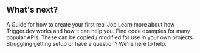 ## What's next?

<CardGroup cols={2}>
  <Card title="Write your first Job" icon="hexagon-plus" href="/documentation/guides/create-a-job">
    A Guide for how to create your first real Job
  </Card>
  <Card
    title="What is Trigger.dev"
    icon="wand-magic-sparkles"
    href="/documentation/concepts/what-is-triggerdotdev"
  >
    Learn more about how Trigger.dev works and how it can help you.
  </Card>
  <Card title="Examples" icon="slot-machine" href="https:/trigger.dev/apis">
    Find code examples for many popular APIs. These can be copied / modified for use in your own
    projects.
  </Card>
  <Card title="Get help" icon="hire-a-helper" href="/documentation/get-help">
    Struggling getting setup or have a question? We're here to help.
  </Card>
</CardGroup>
